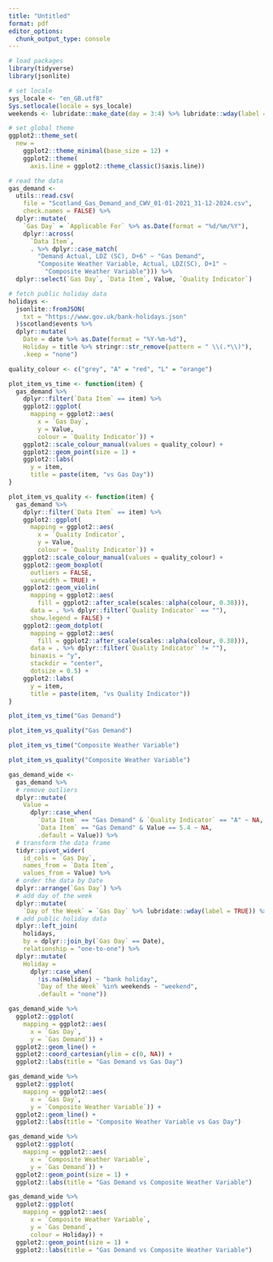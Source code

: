 ```yaml
---
title: "Untitled"
format: pdf
editor_options:
  chunk_output_type: console
---
```


```r
# load packages
library(tidyverse)
library(jsonlite)
```

```r
# set locale
sys_locale <- "en_GB.utf8"
Sys.setlocale(locale = sys_locale)
weekends <- lubridate::make_date(day = 3:4) %>% lubridate::wday(label = TRUE)

# set global theme
ggplot2::theme_set(
  new =
    ggplot2::theme_minimal(base_size = 12) +
    ggplot2::theme(
      axis.line = ggplot2::theme_classic()$axis.line))
```

```r
# read the data
gas_demand <-
  utils::read.csv(
    file = "Scotland_Gas_Demand_and_CWV_01-01-2021_31-12-2024.csv",
    check.names = FALSE) %>%
  dplyr::mutate(
    `Gas Day` = `Applicable For` %>% as.Date(format = "%d/%m/%Y"),
    dplyr::across(
      `Data Item`,
      . %>% dplyr::case_match(
        "Demand Actual, LDZ (SC), D+6" ~ "Gas Demand",
        "Composite Weather Variable, Actual, LDZ(SC), D+1" ~
          "Composite Weather Variable"))) %>%
  dplyr::select(`Gas Day`, `Data Item`, Value, `Quality Indicator`)
```

```r
# fetch public holiday data
holidays <-
  jsonlite::fromJSON(
    txt = "https://www.gov.uk/bank-holidays.json"
  )$scotland$events %>%
  dplyr::mutate(
    Date = date %>% as.Date(format = "%Y-%m-%d"),
    Holiday = title %>% stringr::str_remove(pattern = " \\(.*\\)"),
    .keep = "none")
```

```r
quality_colour <- c("grey", "A" = "red", "L" = "orange")

plot_item_vs_time <- function(item) {
  gas_demand %>%
    dplyr::filter(`Data Item` == item) %>%
    ggplot2::ggplot(
      mapping = ggplot2::aes(
        x = `Gas Day`,
        y = Value,
        colour = `Quality Indicator`)) +
    ggplot2::scale_colour_manual(values = quality_colour) +
    ggplot2::geom_point(size = 1) +
    ggplot2::labs(
      y = item,
      title = paste(item, "vs Gas Day"))
}

plot_item_vs_quality <- function(item) {
  gas_demand %>%
    dplyr::filter(`Data Item` == item) %>%
    ggplot2::ggplot(
      mapping = ggplot2::aes(
        x = `Quality Indicator`,
        y = Value,
        colour = `Quality Indicator`)) +
    ggplot2::scale_colour_manual(values = quality_colour) +
    ggplot2::geom_boxplot(
      outliers = FALSE,
      varwidth = TRUE) +
    ggplot2::geom_violin(
      mapping = ggplot2::aes(
        fill = ggplot2::after_scale(scales::alpha(colour, 0.38))),
      data = . %>% dplyr::filter(`Quality Indicator` == ""),
      show.legend = FALSE) +
    ggplot2::geom_dotplot(
      mapping = ggplot2::aes(
        fill = ggplot2::after_scale(scales::alpha(colour, 0.38))),
      data = . %>% dplyr::filter(`Quality Indicator` != ""),
      binaxis = "y",
      stackdir = "center",
      dotsize = 0.5) +
    ggplot2::labs(
      y = item,
      title = paste(item, "vs Quality Indicator"))
}
```

```r
plot_item_vs_time("Gas Demand")
```

```r
plot_item_vs_quality("Gas Demand")
```

```r
plot_item_vs_time("Composite Weather Variable")
```

```r
plot_item_vs_quality("Composite Weather Variable")
```

```r
gas_demand_wide <-
  gas_demand %>%
  # remove outliers
  dplyr::mutate(
    Value =
      dplyr::case_when(
        `Data Item` == "Gas Demand" & `Quality Indicator` == "A" ~ NA,
        `Data Item` == "Gas Demand" & Value == 5.4 ~ NA,
        .default = Value)) %>%
  # transform the data frame
  tidyr::pivot_wider(
    id_cols = `Gas Day`,
    names_from = `Data Item`,
    values_from = Value) %>%
  # order the data by Date
  dplyr::arrange(`Gas Day`) %>%
  # add day of the week
  dplyr::mutate(
    `Day of the Week` = `Gas Day` %>% lubridate::wday(label = TRUE)) %>%
  # add public holiday data
  dplyr::left_join(
    holidays,
    by = dplyr::join_by(`Gas Day` == Date),
    relationship = "one-to-one") %>%
  dplyr::mutate(
    Holiday =
      dplyr::case_when(
        !is.na(Holiday) ~ "bank holiday",
        `Day of the Week` %in% weekends ~ "weekend",
        .default = "none"))
```

```r
gas_demand_wide %>%
  ggplot2::ggplot(
    mapping = ggplot2::aes(
      x = `Gas Day`,
      y = `Gas Demand`)) +
  ggplot2::geom_line() +
  ggplot2::coord_cartesian(ylim = c(0, NA)) +
  ggplot2::labs(title = "Gas Demand vs Gas Day")
```

```r
gas_demand_wide %>%
  ggplot2::ggplot(
    mapping = ggplot2::aes(
      x = `Gas Day`,
      y = `Composite Weather Variable`)) +
  ggplot2::geom_line() +
  ggplot2::labs(title = "Composite Weather Variable vs Gas Day")
```

```r
gas_demand_wide %>%
  ggplot2::ggplot(
    mapping = ggplot2::aes(
      x = `Composite Weather Variable`,
      y = `Gas Demand`)) +
  ggplot2::geom_point(size = 1) +
  ggplot2::labs(title = "Gas Demand vs Composite Weather Variable")
```

```r
gas_demand_wide %>%
  ggplot2::ggplot(
    mapping = ggplot2::aes(
      x = `Composite Weather Variable`,
      y = `Gas Demand`,
      colour = Holiday)) +
  ggplot2::geom_point(size = 1) +
  ggplot2::labs(title = "Gas Demand vs Composite Weather Variable")
```



